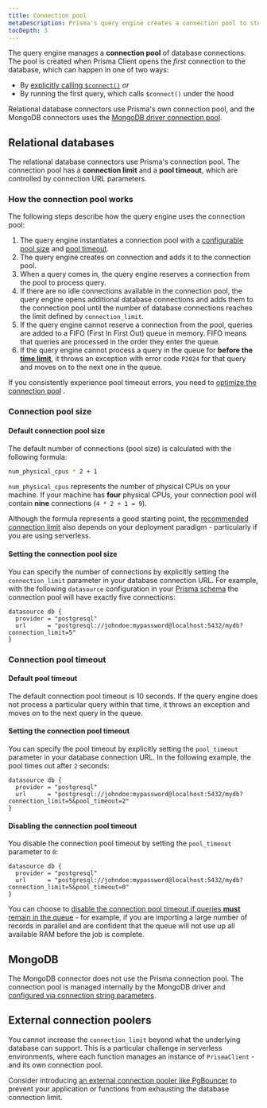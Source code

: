 ```yaml
---
title: Connection pool
metaDescription: Prisma's query engine creates a connection pool to store and manage database connections.
tocDepth: 3
---
```


<TopBlock>

The query engine manages a **connection pool** of database connections. The pool is created when Prisma Client opens the _first_ connection to the database, which can happen in one of two ways:

- By [explicitly calling `$connect()`](connection-management#connect) _or_
- By running the first query, which calls `$connect()` under the hood

Relational database connectors use Prisma's own connection pool, and the MongoDB connectors uses the [MongoDB driver connection pool](https://github.com/mongodb/specifications/blob/master/source/connection-monitoring-and-pooling/connection-monitoring-and-pooling.rst).

</TopBlock>

## Relational databases

The relational database connectors use Prisma's connection pool. The connection pool has a **connection limit** and a **pool timeout**, which are controlled by connection URL parameters.

### How the connection pool works

The following steps describe how the query engine uses the connection pool:

1. The query engine instantiates a connection pool with a [configurable pool size](#setting-the-connection-pool-size) and [pool timeout](#setting-the-connection-pool-timeout).
1. The query engine creates on connection and adds it to the connection pool.
1. When a query comes in, the query engine reserves a connection from the pool to process query.
1. If there are no idle connections available in the connection pool, the query engine opens additional database connections and adds them to the connection pool until the number of database connections reaches the limit defined by `connection_limit`.
1. If the query engine cannot reserve a connection from the pool, queries are added to a FIFO (First In First Out) queue in memory. FIFO means that queries are processed in the order they enter the queue.
1. If the query engine cannot process a query in the queue for **before the [time limit](#default-pool-timeout)**, it throws an exception with error code `P2024` for that query and moves on to the next one in the queue.

If you consistently experience pool timeout errors, you need to [optimize the connection pool](/guides/performance-and-optimization/connection-management#optimizing-the-connection-pool) <span class="guide"></span> .

### Connection pool size

#### Default connection pool size

The default number of connections (pool size) is calculated with the following formula:

```bash
num_physical_cpus * 2 + 1
```

`num_physical_cpus` represents the number of physical CPUs on your machine. If your machine has **four** physical CPUs, your connection pool will contain **nine** connections (`4 * 2 + 1 = 9`).

Although the formula represents a good starting point, the [recommended connection limit](/guides/performance-and-optimization/connection-management#recommended-connection-pool-size) <span class="guide"></span> also depends on your deployment paradigm - particularly if you are using serverless.

#### Setting the connection pool size

You can specify the number of connections by explicitly setting the `connection_limit` parameter in your database connection URL. For example, with the following `datasource` configuration in your [Prisma schema](/concepts/components/prisma-schema) the connection pool will have exactly five connections:

```prisma copy
datasource db {
  provider = "postgresql"
  url      = "postgresql://johndoe:mypassword@localhost:5432/mydb?connection_limit=5"
}
```

### Connection pool timeout

#### Default pool timeout

The default connection pool timeout is 10 seconds. If the query engine does not process a particular query within that time, it throws an exception and moves on to the next query in the queue.

#### Setting the connection pool timeout

You can specify the pool timeout by explicitly setting the `pool_timeout` parameter in your database connection URL. In the following example, the pool times out after `2` seconds:

```prisma copy
datasource db {
  provider = "postgresql"
  url      = "postgresql://johndoe:mypassword@localhost:5432/mydb?connection_limit=5&pool_timeout=2"
}
```

#### Disabling the connection pool timeout

You disable the connection pool timeout by setting the `pool_timeout` parameter to `0`:

```prisma copy
datasource db {
  provider = "postgresql"
  url      = "postgresql://johndoe:mypassword@localhost:5432/mydb?connection_limit=5&pool_timeout=0"
}
```

You can choose to [disable the connection pool timeout if queries **must** remain in the queue](/guides/performance-and-optimization/connection-management#disabling-the-pool-timeout) <span class="guide"></span> - for example, if you are importing a large number of records in parallel and are confident that the queue will not use up all available RAM before the job is complete.

## MongoDB

The MongoDB connector does not use the Prisma connection pool. The connection pool is managed internally by the MongoDB driver and [configured via connection string parameters](https://docs.mongodb.com/manual/reference/connection-string/#connection-pool-options).

## External connection poolers

You cannot increase the `connection_limit` beyond what the underlying database can support. This is a particular challenge in serverless environments, where each function manages an instance of `PrismaClient` - and its own connection pool.

Consider introducing [an external connection pooler like PgBouncer](/guides/performance-and-optimization/connection-management#pgbouncer) <span class="guide"></span> to prevent your application or functions from exhausting the database connection limit.
